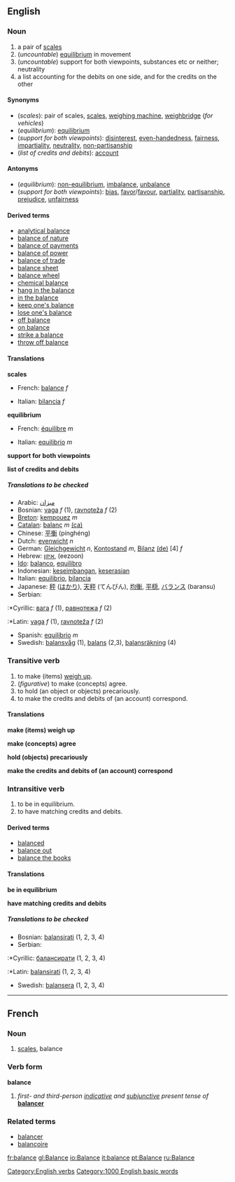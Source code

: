 ==English==
=== Noun ===
{{en-noun-reg-both}}

# a pair of [[scales]]
#(''uncountable'') [[equilibrium]] in movement
#(''uncountable'')  support for both viewpoints, substances etc or neither; neutrality
# a list accounting for the debits on one side, and for the credits on the other

====Synonyms====
*(''scales''): pair of scales, [[scales]], [[weighing machine]], [[weighbridge]] (''for vehicles'')
*(''equilibrium''): [[equilibrium]]
*(''support for both viewpoints''): [[disinterest]], [[even-handedness]], [[fairness]], [[impartiality]], [[neutrality]], [[non-partisanship]]
*(''list of credits and debits''): [[account]]

====Antonyms====
*(''equilibrium''): [[non-equilibrium]], [[imbalance]], [[unbalance]]
*(''support for both viewpoints''): [[bias]], [[favor]]/[[favour]], [[partiality]], [[partisanship]], [[prejudice]], [[unfairness]]

====Derived terms====
*[[analytical balance]]
*[[balance of nature]]
*[[balance of payments]]
*[[balance of power]]
*[[balance of trade]]
*[[balance sheet]]
*[[balance wheel]]
*[[chemical balance]]
*[[hang in the balance]]
*[[in the balance]]
*[[keep one's balance]]
*[[lose one's balance]]
*[[off balance]]
*[[on balance]]
*[[strike a balance]]
*[[throw off balance]]

==== Translations ====

'''scales'''
{{top}}
*French: [[balance#French|balance]] ''f''
{{mid}}
*Italian: [[bilancia]] ''f''
{{bottom}}

'''equilibrium'''
{{top}}
*French: [[équilibre]] ''m''
{{mid}}
*Italian: [[equilibrio#Italian|equilibrio]] ''m''
{{bottom}}

'''support for both viewpoints'''
{{top}}
{{mid}}
{{bottom}}

'''list of credits and debits'''
{{top}}
{{mid}}
{{bottom}}

=====Translations to be checked=====
{{checktrans}}
<!--Remove this section once all the translations below have been checked and transferred to the correct table(s).-->

*Arabic: [[ميزان]]
*Bosnian: [[vaga]] ''f'' (1), [[ravnoteža]] ''f'' (2)
*[[Breton]]: [[kempouez]] ''m''
*[[Catalan]]: [[balanç]] ''m'' [[:ca:balanç|(ca)]] 
*Chinese: [[平衡]] (pínghéng)
*Dutch: [[evenwicht]] ''n''
*German: [[Gleichgewicht]] ''n'', [[Kontostand]] ''m'', [[Bilanz]] [[:de:Bilanz|(de)]] [4] ''f''
*Hebrew: [[איזון]], (eezoon)
*[[Ido]]: [[balanco]], [[equilibro]]
*Indonesian: [[imbang|keseimbangan]], [[serasi|keserasian]]
*Italian: [[equilibrio]], [[bilancia]]
*Japanese: [[秤]] ([[はかり]]), [[天秤]] (てんびん), [[均衡]], [[平穏]], [[バランス]] (baransu)
*Serbian:
:*Cyrillic: [[вага]] ''f'' (1), [[равнотежа]] ''f'' (2)
:*Latin: [[vaga]] ''f'' (1), [[ravnoteža]] ''f'' (2)
*Spanish: [[equilibrio]] ''m''
*Swedish: [[balansvåg]] (1), [[balans]] (2,3), [[balansräkning]] (4)

===Transitive verb===
[[Category:English verbs]]
{{en-infl-reg-other-e|balanc|e}}

#to make (items) [[weigh up]].
#(''figurative'') to make (concepts) agree.
#to hold (an object or objects) precariously.
#to make the credits and debits of (an account) correspond.

====Translations====

'''make (items) weigh up'''
{{top}}
{{mid}}
{{bottom}}

'''make (concepts) agree'''
{{top}}
{{mid}}
{{bottom}}

'''hold (objects) precariously'''
{{top}}
{{mid}}
{{bottom}}

'''make the credits and debits of (an account) correspond'''
{{top}}
{{mid}}
{{bottom}}

===Intransitive verb===
{{en-infl-reg-other-e|balanc|e}}

#to be in equilibrium.
#to have matching credits and debits.

====Derived terms====
*[[balanced]]<!--adjective-->
*[[balance out]]
*[[balance the books]]

====Translations====

'''be in equilibrium'''
{{top}}
{{mid}}
{{bottom}}

'''have matching credits and debits'''
{{top}}
{{mid}}
{{bottom}}

=====Translations to be checked=====
{{checktrans}}
<!--Remove this section once all the translations below have been checked and transferred to the correct table(s).-->

*Bosnian: [[balansirati]] (1, 2, 3, 4)
*Serbian:
:*Cyrillic: [[балансирати]] (1, 2, 3, 4)
:*Latin: [[balansirati]] (1, 2, 3, 4)
*Swedish: [[balansera]] (1, 2, 3, 4)

----
==French==
===Noun===
{{fr-noun-reg|f}}

#[[scales]], balance

===Verb form===
'''balance'''

#''first- and third-person [[indicative]] and [[subjunctive]] present tense of'' '''[[balancer]]'''

===Related terms===
*[[balancer]]
*[[balançoire]]

[[Category:1000 English basic words]]

[[fr:balance]]
[[gl:Balance]]
[[io:Balance]]
[[it:balance]]
[[pt:Balance]]
[[ru:Balance]]